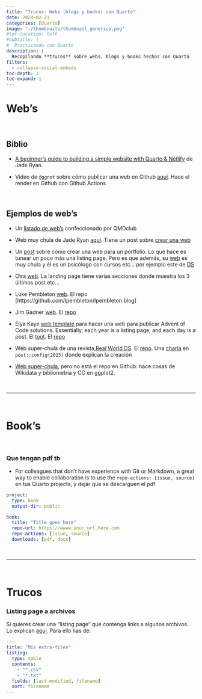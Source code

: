 ```yaml
---
title: "Trucos: Webs (blogs y books) con Quarto"
date: 2024-02-21
categories: [Quarto]
image: "./thumbnails/thumbnail_generico.png"
#toc-location: left
#subtitle: | 
#  Practicando con Quarto
description: |
  Recopilando **trucos** sobre webs, blogs y books hechos con Quarto
filters:
  - collapse-social-embeds
toc-depth: 3
toc-expand: 1
---
```



# Web's

<br>

## Biblio

- [A beginner’s guide to building a simple website with Quarto & Netlify](https://jadeyryan.com/blog/2024-02-19_beginner-quarto-netlify/) de Jade Ryan.


- Video de `@ggnot` sobre cómo publicar una web en Github [aquí](https://www.youtube.com/watch?v=DDQO_3R-q74). Hace el render en Github con Github Actions



<br>

## Ejemplos de web's

- Un [listado de web's](https://qmdclub.com/) confeccionado por QMDclub

- Web muy chula de Jade Ryan [aquí](https://jadeyryan.com/blog/2024-01-22_package-review/). Tiene un post sobre [crear una web](https://jadeyryan.com/blog/2024-02-19_beginner-quarto-netlify/)

- Un [post](https://www.crumplab.com/blog/662_quarto_portfolio/) sobre cómo crear una web para un portfolio. Lo que hace es tunear un poco más una listing page. Pero es que además, su [web](https://www.crumplab.com/) es muy chula y él es un psicólogo con cursos etc... por ejemplo este de [DS](https://www.crumplab.com/psyc3470/)

- Otra [web](https://www.r4photobiology.info/). La landing page tiene varias secciones donde muestra los 3 últimos post etc...


- Luke Pembleton [web](https://lpembleton.rbind.io/). El repo [https://github.com/lpembleton/lpembleton.blog]

- Jim Gadner [web](https://jimgar.github.io/). El [repo](https://github.com/jimgar/jimgar.github.io)

- Elya Kaye [web template](https://ellakaye.github.io/advent-of-code-website-template/) para hacer una web para publicar Advent of Code solutions. Essentially, each year is a listing page, and each day is a post. El [toot](https://fosstodon.org/@ellakaye/111495933386039967). El [repo](https://github.com/EllaKaye/advent-of-code-website-template)

- Web super-chula de una revista,[Real World DS](https://realworlddatascience.net/). El [repo](https://github.com/realworlddatascience/realworlddatascience.github.io). Una [charla](https://github.com/realworlddatascience/realworlddatascience.github.io) en `post::config(2023)` donde explican la creación

- [Web super-chula](https://dwayzer.netlify.app/), pero no está el repo en Github: hace cosas de Wikidata y bibliometría y CC en ggplot2.

<br>

---------------------

<br>


# Book's

<br>


###  Que tengan pdf tb

- For colleagues that don't have experience with Git or Markdown, a great way to enable collaboration is to use the `repo-actions: [issue, source]` en tus Quarto projects, y dejar que se descarguen el pdf

```yaml
project:
  type: book
  output-dir: public

book:
  title: "Title goes here"
  repo-url: https://wwww.your_url_here.com
  repo-actions: [issue, source]
  downloads: [pdf, docx]
```


<br>

-------------------------

<br>



# Trucos

### Listing page a archivos

Si quieres crear una "listing page" que contenga links a algunos archivos. Lo explican [aquí](https://mastodon.cloud/@nxskok/111576766289359321). Para ello has de: 

```yaml
---
title: "Mis extra-files"
listing: 
  type: table
  contents: 
    - "*.csv"
    - "*.txt"
  fields: [last-modified, filename]
  sort: filename
---
```



